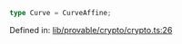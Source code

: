 ```ts
type Curve = CurveAffine;
```

Defined in: [lib/provable/crypto/crypto.ts:26](https://github.com/o1-labs/o1js/blob/df1ff77af12d7cbbed4a6167f02815fad4f0dceb/src/lib/provable/crypto/crypto.ts#L26)
